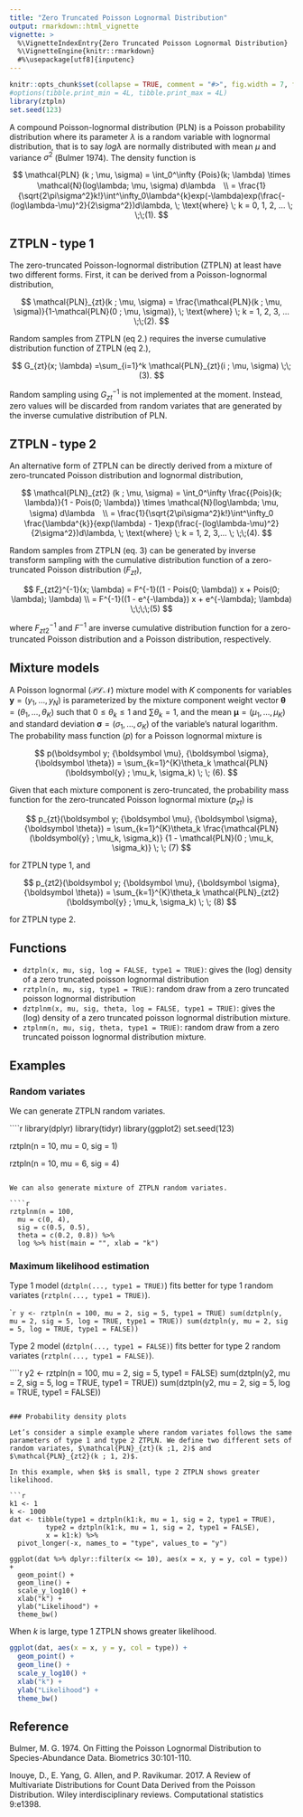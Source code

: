 ```yaml
---
title: "Zero Truncated Poisson Lognormal Distribution"
output: rmarkdown::html_vignette
vignette: > 
  %\VignetteIndexEntry{Zero Truncated Poisson Lognormal Distribution}
  %\VignetteEngine{knitr::rmarkdown}
  #%\usepackage[utf8]{inputenc}
---
```



```r
knitr::opts_chunk$set(collapse = TRUE, comment = "#>", fig.width = 7, fig.height = 7, fig.align = "center")
#options(tibble.print_min = 4L, tibble.print_max = 4L)
library(ztpln)
set.seed(123)
```

A compound Poisson-lognormal distribution (PLN) is a Poisson probability distribution where its parameter $\lambda$ is a random variable with lognormal distribution, that is to say $log \lambda$ are normally distributed with mean $\mu$ and variance $\sigma^2$ (Bulmer 1974). The density function is


$$
\mathcal{PLN} (k ; \mu, \sigma) = \int_0^\infty {Pois}(k; \lambda) \times \mathcal{N}(log\lambda; \mu, \sigma) d\lambda　\\
= \frac{1}{\sqrt{2\pi\sigma^2}k!}\int^\infty_0\lambda^{k}exp(-\lambda)exp(\frac{-(log\lambda-\mu)^2}{2\sigma^2})d\lambda, \; \text{where} \; k = 0, 1, 2, ... \; \;\;(1).
$$

## ZTPLN - type 1

The zero-truncated Poisson-lognormal distribution (ZTPLN) at least have two different forms. First, it can be derived from a Poisson-lognormal distribution,

$$
\mathcal{PLN}_{zt}(k ; \mu, \sigma) = \frac{\mathcal{PLN}(k ; \mu, \sigma)}{1-\mathcal{PLN}(0 ; \mu, \sigma)}, \; \text{where} \; k = 1, 2, 3, ... \;\;(2).
$$

Random samples from ZTPLN (eq 2.) requires the inverse cumulative distribution function of ZTPLN (eq 2.),

$$
G_{zt}(x; \lambda) =\sum_{i=1}^k  \mathcal{PLN}_{zt}(i ; \mu, \sigma) \;\;(3).
$$

Random sampling using $G_{zt}^{-1}$ is not implemented at the moment.
Instead, zero values will be discarded from random variates that are generated by the inverse cumulative distribution of PLN.

## ZTPLN - type 2

An alternative form of ZTPLN can be directly derived from a mixture of zero-truncated Poisson distribution and lognormal distribution,

$$
\mathcal{PLN}_{zt2} (k ; \mu, \sigma) = \int_0^\infty \frac{{Pois}(k; \lambda)}{1 - Pois(0; \lambda)} \times \mathcal{N}(log\lambda; \mu, \sigma) d\lambda　\\
= \frac{1}{\sqrt{2\pi\sigma^2}k!}\int^\infty_0 \frac{\lambda^{k}}{exp(\lambda) - 1}exp(\frac{-(log\lambda-\mu)^2}{2\sigma^2})d\lambda, \; \text{where} \; k = 1, 2, 3,... \; \;\;(4).
$$

Random samples from ZTPLN (eq. 3) can be generated by inverse transform sampling with the cumulative distribution function of a zero-truncated Poisson distribution ($F_{zt}$),

$$
F_{zt2}^{-1}(x; \lambda) = F^{-1}((1 - Pois(0; \lambda)) x + Pois(0; \lambda); \lambda) \\  = F^{-1}((1 - e^{-\lambda}) x + e^{-\lambda}; \lambda) \;\;\;\;(5)
$$

where $F^{-1}_{zt2}$ and $F^{-1}$ are inverse cumulative distribution function for a zero-truncated Poisson distribution and a Poisson distribution, respectively.

## Mixture models

A Poisson lognormal ($\mathcal{PLN}$) mixture model with *K* components for variables $\boldsymbol y = (y_1, \ldots, y_N)$ is parameterized by the mixture component weight vector $\boldsymbol \theta = (\theta_1, \ldots, \theta_K)$ such that $0 \le \theta_{k} \le 1$ and $\sum\theta_{k} = 1$, and the mean $\boldsymbol \mu = (\mu_1, \ldots, \mu_K)$ and standard deviation $\boldsymbol \sigma = (\sigma_1, \ldots, \sigma_K)$ of the variable's natural logarithm. The probability mass function ($p$) for a Poisson lognormal mixture is

$$
p(\boldsymbol y; {\boldsymbol \mu}, {\boldsymbol \sigma}, {\boldsymbol \theta}) = \sum_{k=1}^{K}\theta_k \mathcal{PLN}(\boldsymbol{y} ; \mu_k, \sigma_k) \; \; (6).
$$

Given that each mixture component is zero-truncated, the probability
mass function for the zero-truncated Poisson lognormal mixture ($p_{zt}$) is

$$
p_{zt}(\boldsymbol y; {\boldsymbol \mu}, {\boldsymbol \sigma}, {\boldsymbol \theta}) = \sum_{k=1}^{K}\theta_k \frac{\mathcal{PLN}(\boldsymbol{y} ; \mu_k, \sigma_k)} {1 - \mathcal{PLN}(0 ; \mu_k, \sigma_k)} \; \; (7)
$$

for ZTPLN type 1, and

$$
p_{zt2}(\boldsymbol y; {\boldsymbol \mu}, {\boldsymbol \sigma}, {\boldsymbol \theta}) = \sum_{k=1}^{K}\theta_k \mathcal{PLN}_{zt2}(\boldsymbol{y} ; \mu_k, \sigma_k)  \; \; (8)
$$

for ZTPLN type 2.

## Functions

- `dztpln(x, mu, sig, log = FALSE, type1 = TRUE)`: gives the (log) density of a zero truncated poisson lognormal
  distribution
- `rztpln(n, mu, sig, type1 = TRUE)`: random draw from a zero truncated poisson lognormal
  distribution
- `dztplnm(x, mu, sig, theta, log = FALSE, type1 = TRUE)`: gives the (log) density of a zero truncated poisson
  lognormal distribution mixture.
- `ztplnm(n, mu, sig, theta, type1 = TRUE)`: random draw from a zero truncated poisson
  lognormal distribution mixture.


## Examples

### Random variates

We can generate ZTPLN random variates.

````r
library(dplyr)
library(tidyr)
library(ggplot2)
set.seed(123)

rztpln(n = 10, mu = 0, sig = 1)

rztpln(n = 10, mu = 6, sig = 4)
```

We can also generate mixture of ZTPLN random variates.

````r
rztplnm(n = 100, 
  mu = c(0, 4), 
  sig = c(0.5, 0.5), 
  theta = c(0.2, 0.8)) %>%
  log %>% hist(main = "", xlab = "k")
```

### Maximum likelihood estimation 

Type 1 model (`dztpln(..., type1 = TRUE)`) fits better for type 1 random variates (`rztpln(..., type1 = TRUE)`).

````r
y <- rztpln(n = 100, mu = 2, sig = 5, type1 = TRUE)
sum(dztpln(y, mu = 2, sig = 5, log = TRUE, type1 = TRUE))
sum(dztpln(y, mu = 2, sig = 5, log = TRUE, type1 = FALSE))
```

Type 2 model (`dztpln(..., type1 = FALSE)`) fits better for type 2 random variates (`rztpln(..., type1 = FALSE)`).

````r
y2 <- rztpln(n = 100, mu = 2, sig = 5, type1 = FALSE)
sum(dztpln(y2, mu = 2, sig = 5, log = TRUE, type1 = TRUE))
sum(dztpln(y2, mu = 2, sig = 5, log = TRUE, type1 = FALSE))

```

### Probability density plots

Let’s consider a simple example where random variates follows the same parameters of type 1 and type 2 ZTPLN. We define two different sets of random variates, $\mathcal{PLN}_{zt}(k ;1, 2)$ and $\mathcal{PLN}_{zt2}(k ; 1, 2)$.

In this example, when $k$ is small, type 2 ZTPLN shows greater likelihood.

```r
k1 <- 1
k <- 1000
dat <- tibble(type1 = dztpln(k1:k, mu = 1, sig = 2, type1 = TRUE),
         type2 = dztpln(k1:k, mu = 1, sig = 2, type1 = FALSE),
         x = k1:k) %>%
  pivot_longer(-x, names_to = "type", values_to = "y")

ggplot(dat %>% dplyr::filter(x <= 10), aes(x = x, y = y, col = type)) +
  geom_point() +
  geom_line() +
  scale_y_log10() +
  xlab("k") +
  ylab("Likelihood") +
  theme_bw()
```

When $k$ is large, type 1 ZTPLN shows greater likelihood.

```r
ggplot(dat, aes(x = x, y = y, col = type)) +
  geom_point() +
  geom_line() +
  scale_y_log10() +
  xlab("k") +
  ylab("Likelihood") +
  theme_bw()
```

## Reference

Bulmer, M. G. 1974. On Fitting the Poisson Lognormal Distribution to Species-Abundance Data. Biometrics 30:101-110.

Inouye, D., E. Yang, G. Allen, and P. Ravikumar. 2017. A Review of Multivariate Distributions for Count Data Derived from the Poisson Distribution. Wiley interdisciplinary reviews. Computational statistics 9:e1398.

